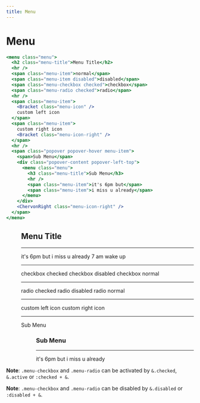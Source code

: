```yaml
---
title: Menu
---
```



# Menu

```jsx
<menu class="menu">
  <h2 class="menu-title">Menu Title</h2>
  <hr />
  <span class="menu-item">normal</span>
  <span class="menu-item disabled">disabled</span>
  <span class="menu-checkbox checked">checkbox</span>
  <span class="menu-radio checked">radio</span>
  <hr />
  <span class="menu-item">
    <Bracket class="menu-icon" />
    custom left icon
  </span>
  <span class="menu-item">
    custom right icon
    <Bracket class="menu-icon-right" />
  </span>
  <hr />
  <span class="popover popover-hover menu-item">
    <span>Sub Menu</span>
    <div class="popover-content popover-left-top">
      <menu class="menu">
        <h3 class="menu-title">Sub Menu</h3>
        <hr />
        <span class="menu-item">it's 6pm but</span>
        <span class="menu-item">i miss u already</span>
      </menu>
    </div>
    <ChervonRight class="menu-icon-right" />
  </span>
</menu>
```

<Preview>
  <menu class="menu w-48">
    <h2 class="menu-title">Menu Title</h2>
    <hr />
    <span class="menu-item">it's 6pm but</span>
    <span class="menu-item">i miss u already</span>
    <span class="menu-item disabled">7 am wake up</span>
    <hr />
    <span class="menu-checkbox checked">checkbox checked</span>
    <span class="menu-checkbox disabled">checkbox disabled</span>
    <span class="menu-checkbox">checkbox normal</span>
    <hr />
    <span class="menu-radio checked">radio checked</span>
    <span class="menu-radio disabled">radio disabled</span>
    <span class="menu-radio">radio normal</span>
    <hr />
    <span class="menu-item">
      <Bracket class="menu-icon" />
      custom left icon
    </span>
    <span class="menu-item">
      custom right icon
      <Bracket class="menu-icon-right" />
    </span>
    <hr />
    <span class="popover popover-hover menu-item">
      <span>Sub Menu</span>
      <div class="popover-content popover-left-top">
        <menu class="menu w-48">
          <h3 class="menu-title">Sub Menu</h3>
          <hr />
          <span class="menu-item">it's 6pm but</span>
          <span class="menu-item">i miss u already</span>
        </menu>
      </div>
      <ChervonRight class="menu-icon-right" />
    </span>
  </menu>
</Preview>

**Note**: `.menu-checkbox` and `.menu-radio` can be activated by `&.checked`, `&.active` or `:checked + &`.

**Note**: `.menu-checkbox` and `.menu-radio` can be disabled by `&.disabled` or `:disabled + &`.
